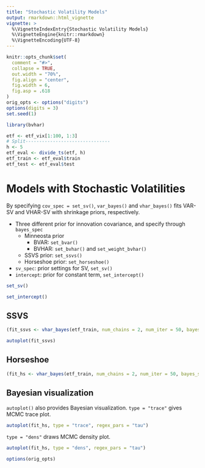 ```yaml
---
title: "Stochastic Volatility Models"
output: rmarkdown::html_vignette
vignette: >
  %\VignetteIndexEntry{Stochastic Volatility Models}
  %\VignetteEngine{knitr::rmarkdown}
  %\VignetteEncoding{UTF-8}
---
```


```r
knitr::opts_chunk$set(
  comment = "#>",
  collapse = TRUE,
  out.width = "70%",
  fig.align = "center",
  fig.width = 6,
  fig.asp = .618
)
orig_opts <- options("digits")
options(digits = 3)
set.seed(1)
```

```r
library(bvhar)
```

```r
etf <- etf_vix[1:100, 1:3]
# Split-------------------------------
h <- 5
etf_eval <- divide_ts(etf, h)
etf_train <- etf_eval$train
etf_test <- etf_eval$test
```

# Models with Stochastic Volatilities

By specifying `cov_spec = set_sv()`,
`var_bayes()` and `vhar_bayes()` fits VAR-SV and VHAR-SV with shrinkage priors, respectively.

- Three different prior for innovation covariance, and specify through `bayes_spec`
    - Minneosta prior
        - BVAR: `set_bvar()`
        - BVHAR: `set_bvhar()` and `set_weight_bvhar()`
    - SSVS prior: `set_ssvs()`
    - Horseshoe prior: `set_horseshoe()`
- `sv_spec`: prior settings for SV, `set_sv()`
- `intercept`: prior for constant term, `set_intercept()`

```r
set_sv()
```

```r
set_intercept()
```


## SSVS

```r
(fit_ssvs <- vhar_bayes(etf_train, num_chains = 2, num_iter = 50, bayes_spec = set_ssvs(), cov_spec = set_sv(), include_mean = FALSE, minnesota = "longrun"))
```

```r
autoplot(fit_ssvs)
```

## Horseshoe

```r
(fit_hs <- vhar_bayes(etf_train, num_chains = 2, num_iter = 50, bayes_spec = set_horseshoe(), cov_spec = set_sv(), include_mean = FALSE, minnesota = "longrun"))
```

## Bayesian visualization

`autoplot()` also provides Bayesian visualization. `type = "trace"` gives MCMC trace plot.

```r
autoplot(fit_hs, type = "trace", regex_pars = "tau")
```

`type = "dens"` draws MCMC density plot.

```r
autoplot(fit_hs, type = "dens", regex_pars = "tau")
```


```r
options(orig_opts)
```